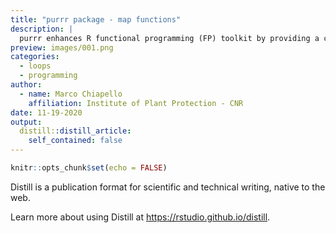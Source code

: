 ```yaml
---
title: "purrr package - map functions"
description: |
  purrr enhances R functional programming (FP) toolkit by providing a complete and consistent set of tools for working with functions and vectors
preview: images/001.png
categories:
  - loops
  - programming
author:
  - name: Marco Chiapello 
    affiliation: Institute of Plant Protection - CNR
date: 11-19-2020
output:
  distill::distill_article:
    self_contained: false
---
```


```r
knitr::opts_chunk$set(echo = FALSE)
```

Distill is a publication format for scientific and technical writing, native to the web.

Learn more about using Distill at <https://rstudio.github.io/distill>.

